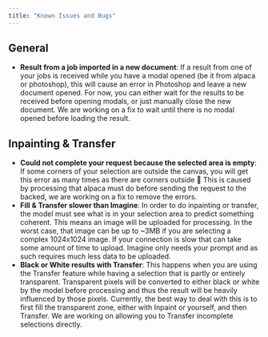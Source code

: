 ```yaml
---
title: "Known Issues and Bugs"
---
```


## General

- **Result from a job imported in a new document**: If a result from one of your
  jobs is received while you have a modal opened (be it from alpaca or
  photoshop), this will cause an error in Photoshop and leave a new document
  opened. For now, you can either wait for the results to be received before
  opening modals, or just manually close the new document. We are working on a
  fix to wait until there is no modal opened before loading the result.

## Inpainting & Transfer

- **Could not complete your request because the selected area is empty**: If
  some corners of your selection are outside the canvas, you will get this error
  as many times as there are corners outside 🤗 This is caused by processing
  that alpaca must do before sending the request to the backed, we are working
  on a fix to remove the errors.
- **Fill & Transfer slower than Imagine**: In order to do inpainting or
  transfer, the model must see what is in your selection area to predict
  something coherent. This means an image will be uploaded for processing. In
  the worst case, that image can be up to ~3MB if you are selecting a complex
  1024x1024 image. If your connection is slow that can take some amount of time
  to upload. Imagine only needs your prompt and as such requires much less data
  to be uploaded.
- **Black or White results with Transfer**: This happens when you are using the
  Transfer feature while having a selection that is partly or entirely
  transparent. Transparent pixels will be converted to either black or white by
  the model before processing and thus the result will be heavily influenced by
  those pixels. Currently, the best way to deal with this is to first fill the
  transparent zone, either with Inpaint or yourself, and then Transfer. We are
  working on allowing you to Transfer incomplete selections directly.
